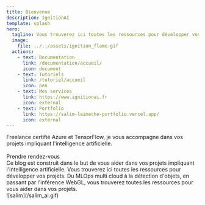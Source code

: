 ```yaml
---
title: Bienvenue
description: IgnitionAI
template: splash
hero:
  tagline: Vous trouverez ici toutes les ressources pour développer vos projets impliquant l'intelligence artificielle.
  image:
    file: ../../assets/ignition_flame.gif
  actions:
    - text: Documentation
      link: /documentation/accueil/
      icon: document
    - text: Tutoriels
      link: /tutoriel/accueil
      icon: pen
    - text: Mes services
      link: https://www.ignitionai.fr
      icon: external
    - text: Portfolio
      link: https://salim-laimeche-portfolio.vercel.app/
      icon: external
---
```



<CardGrid stagger>
  <Card title="Qui suis je ?" icon="star">
    Freelance certifié Azure et TensorFlow,
     je vous accompagne dans vos projets impliquant l'intelligence
    artificielle. 
    <br />
    <br />
          <LinkButton icon="external" target="_blank" href="https://calendly.com/laimeche160">Prendre rendez-vous</LinkButton>
    <br />

  </Card>
  <Card title="" icon="rocket">
    Ce blog est construit dans le but de vous aider dans vos projets impliquant
    l'intelligence artificielle. Vous trouverez ici toutes les ressources pour
    développer vos projets. Du MLOps multi cloud à la détection d'objets, en
    passant par l'inférence WebGL, vous trouverez toutes les ressources pour
    vous aider dans vos projets.
    <br />
        ![salim](/salim_ai.gif)
  </Card>
</CardGrid>
